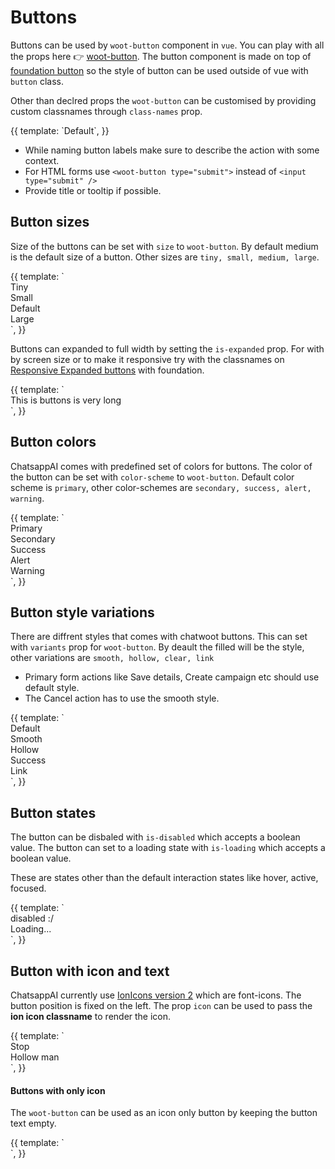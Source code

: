 

<Meta title="Styleguide/Buttons" />

# Buttons

Buttons can be used by `woot-button` component in `vue`. You can play with all the props here 👉 [woot-button](/story/components-button--primary). The button component is made on top of [foundation button](https://get.foundation/sites/docs/button.html)
so the style of button can be used outside of vue with `button` class.

Other than declred props the `woot-button` can be customised by providing custom classnames through `class-names` prop.

<Story name="default">
  {{
    template: `<woot-button size="" title="Press me">Default</woot-button>`,
  }}
</Story>

- While naming button labels make sure to describe the action with some context.
- For HTML forms use `<woot-button type="submit">` instead of `<input type="submit" />`
- Provide title or tooltip if possible.

## Button sizes

Size of the buttons can be set with `size` to `woot-button`. By default medium is the default size of a button. Other sizes are `tiny, small, medium, large`.

<Canvas>
  <Story name="sizes">
    {{
      template: `<div class="row">
          <div class="margin-horizontal-2">
              <woot-button size="tiny">Tiny</woot-button> 
          </div>
          <div class="margin-horizontal-2">
              <woot-button size="small">Small</woot-button> 
          </div>
          <div class="margin-horizontal-2">
              <woot-button size="">Default</woot-button> 
          </div>
          <div class="margin-horizontal-2">
              <woot-button size="large">Large</woot-button> 
          </div>
        </div>`,
    }}
  </Story>
</Canvas>

Buttons can expanded to full width by setting the `is-expanded` prop. For with by screen size or to make it responsive try with the classnames on
[Responsive Expanded buttons](https://get.foundation/sites/docs/button.html#responsive-expanded-buttons) with foundation.

<Canvas>
  <Story name="expanded">
    {{
      template: `<div class="row">
          <div class="columns">
              <woot-button size="large" is-expanded title="Micheal Scott said the rest">This is buttons is very long</woot-button> 
          </div>
        </div>`,
    }}
  </Story>
</Canvas>

## Button colors

ChatsappAI comes with predefined set of colors for buttons. The color of the button can be set with `color-scheme` to `woot-button`.
Default color scheme is `primary`, other color-schemes are `secondary, success, alert, warning`.

<Canvas>
  <Story name="colors">
    {{
      template: `<div class="row">
          <div class="margin-horizontal-2">
              <woot-button >Primary</woot-button> 
          </div>
          <div class="margin-horizontal-2">
              <woot-button color-scheme="secondary">Secondary</woot-button> 
          </div>
          <div class="margin-horizontal-2">
              <woot-button color-scheme="success">Success</woot-button> 
          </div>
          <div class="margin-horizontal-2">
              <woot-button color-scheme="alert">Alert</woot-button> 
          </div>
          <div class="margin-horizontal-2">
              <woot-button color-scheme="warning">Warning</woot-button> 
          </div>
        </div>`,
    }}
  </Story>
</Canvas>

## Button style variations

There are diffrent styles that comes with chatwoot buttons. This can set with `variants` prop for `woot-button`. By deault the filled will be the style, other variations are `smooth, hollow, clear, link`

- Primary form actions like Save details, Create campaign etc should use default style.
- The Cancel action has to use the smooth style.

<Canvas>
  <Story name="variants">
    {{
      template: `<div class="row">
          <div class="margin-horizontal-2">
              <woot-button >Default</woot-button> 
          </div>
          <div class="margin-horizontal-2">
              <woot-button variant="smooth" color-scheme="alert">Smooth</woot-button> 
          </div>
          <div class="margin-horizontal-2">
              <woot-button color-scheme="secondary" variant="hollow">Hollow</woot-button> 
          </div>
          <div class="margin-horizontal-2">
              <woot-button color-scheme="success" variant="clear">Success</woot-button> 
          </div>
          <div class="margin-horizontal-2">
              <woot-button color-scheme="alert" variant="link">Link</woot-button> 
          </div>
        </div>`,
    }}
  </Story>
</Canvas>

## Button states

The button can be disbaled with `is-disabled` which accepts a boolean value. The button can set to a loading state with `is-loading` which accepts a boolean value.

These are states other than the default interaction states like hover, active, focused.

<Canvas>
  <Story name="states">
    {{
      template: `<div class="row">
          <div class="margin-horizontal-2">
              <woot-button color-scheme="alert" is-disabled>disabled :/</woot-button> 
          </div>
          <div class="margin-horizontal-2">
              <woot-button variant="smooth" color-scheme="primary" is-loading>Loading...</woot-button> 
          </div>
        </div>`,
    }}
  </Story>
</Canvas>

## Button with icon and text

ChatsappAI currently use [IonIcons version 2](https://ionic.io/ionicons/v2) which are font-icons. The button position is fixed on the left.
The prop `icon` can be used to pass the **ion icon classname** to render the icon.

<Canvas>
  <Story name="icons">
    {{
      template: `<div class="row">
          <div class="margin-horizontal-2">
              <woot-button color-scheme="alert" icon="ion-stop">Stop</woot-button> 
          </div>
          <div class="margin-horizontal-2">
              <woot-button icon="ion-person" variant="hollow">Hollow man</woot-button>
          </div>
        </div>`,
    }}
  </Story>
</Canvas>

#### Buttons with only icon

The `woot-button` can be used as an icon only button by keeping the button text empty.

<Canvas>
  <Story name="icononly">
    {{
      template: `<div class="row">
          <div class="margin-horizontal-2">
              <woot-button color-scheme="success" icon="ion-plus" size="tiny"></woot-button> 
          </div>
          <div class="margin-horizontal-2">
              <woot-button color-scheme="secondary" icon="ion-plus" size="small" variant="smooth"></woot-button>
          </div>
          <div class="margin-horizontal-2">
              <woot-button icon="ion-plus" variant="hollow"></woot-button>
          </div>
        </div>`,
    }}
  </Story>
</Canvas>
